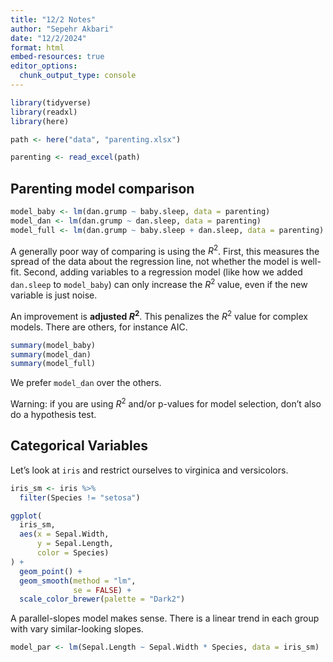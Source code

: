 ```yaml
---
title: "12/2 Notes"
author: "Sepehr Akbari"
date: "12/2/2024"
format: html
embed-resources: true
editor_options: 
  chunk_output_type: console
---
```


```r
library(tidyverse)
library(readxl)
library(here)

path <- here("data", "parenting.xlsx")

parenting <- read_excel(path)
```

## Parenting model comparison

```r
model_baby <- lm(dan.grump ~ baby.sleep, data = parenting)
model_dan <- lm(dan.grump ~ dan.sleep, data = parenting)
model_full <- lm(dan.grump ~ baby.sleep + dan.sleep, data = parenting)
```

A generally poor way of comparing is using the $R^2$. First, this measures the spread of the data about the regression line, not whether the model is well-fit. Second, adding variables to a regression model (like how we added `dan.sleep` to `model_baby`) can only increase the $R^2$ value, even if the new variable is just noise.

An improvement is **adjusted $R^2$**. This penalizes the $R^2$ value for complex models. There are others, for instance AIC.

```r
summary(model_baby)
summary(model_dan)
summary(model_full)
```

We prefer `model_dan` over the others.

Warning: if you are using $R^2$ and/or p-values for model selection, don't also do a hypothesis test.

## Categorical Variables

Let's look at `iris` and restrict ourselves to virginica and versicolors.

```r
iris_sm <- iris %>% 
  filter(Species != "setosa")

ggplot(
  iris_sm,
  aes(x = Sepal.Width, 
      y = Sepal.Length,
      color = Species)
) +
  geom_point() +
  geom_smooth(method = "lm",
              se = FALSE) +
  scale_color_brewer(palette = "Dark2")
```

A parallel-slopes model makes sense. There is a linear trend in each group with vary similar-looking slopes.

```r
model_par <- lm(Sepal.Length ~ Sepal.Width * Species, data = iris_sm)
```










